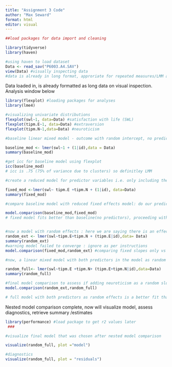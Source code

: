 ```yaml
---
title: "Assignment 3 Code"
author: "Max Seward"
format: html
editor: visual
---
```


```r
##load packages for data import and cleaning

library(tidyverse)
library(haven)

#using haven to load dataset 
Data <- read_sav("P6003.A4.SAV")
view(Data) #visually inspecting data 
#data is already in long format, approriate for repeated measures/LMM analysis
```

Data loaded in, is already formatted as long data on visual inspection. Analysis window below

```r
library(flexplot) #loading packages for analyses
library(lme4)

#visualizing univariate distributions
flexplot(swl~1, data=Data) #satisfaction with life (SWL)
flexplot(tipm.E~1, data=Data) #extraversion
flexplot(tipm.N~1,data=Data) #neuroticism 

#baseline linear mixed model - outcome with random intercept, no predictors using lme4

baseline_mod <- lmer(swl~1 + (1|id),data = Data)
summary(baseline_mod)

#get icc for baseline model using flexplot
icc(baseline_mod)
# icc is .75 (75% of variance due to clusters) so definitley LMM 

#create a reduced model for predictor variables i.e. only including them as fixed effects - we do NOT have a control variable identified through instructions or hypotheses so entering both predictors 

fixed_mod <-lmer(swl~ tipm.E +tipm.N + (1|id), data=Data)
summary(fixed_mod)

#compare baseline model with reduced fixed effects model: do our predictors actually matter at all

model.comparison(baseline_mod,fixed_mod)
# fixed model fits better than baseline(no predictors), proceeding with adding effects/ nested model comparison


#now a model with random effects : here we are saying there is an effect of extraversion and neurot on swl, and that *only* extraversion changes across participant.
random_ext <- lmer(swl~tipm.E+tipm.N + (tipm.E|id),data= Data)
summary(random_ext)
#warning model failed to converge : ignore as per instructions 
model.comparison(fixed_mod,random_ext) #comparing fixed slopes only vs adding extraversion as a random effct - output shows that adding extraversion as random effect is a better fit, continue to build

#now, a linear mixed model with both predictors in the model as random effects as well, this is saying that extraversion and neuroticism have an effect on SWL, and that both change across participant

random_full<- lmer(swl~tipm.E +tipm.N+ (tipm.E+tipm.N|id),data=Data)
summary(random_full)

#final model comparison to assess if adding neuroticism as a random slope is a better fit than not
model.comparison(random_ext,random_full)

# full model with both predictors as random effects is a better fit than having only extraversion vary within participants - proceed with estimates 

```

Nested model comparison complete, now will visualize model, assess diagnostics, retrieve summary /estimates

```r

library(performance) #load package to get r2 values later
 ###

#visualize final model that was chosen after nested model comparison

visualize(random_full, plot ="model")

#diagnostics 
visualize(random_full, plot = "residuals")



```
